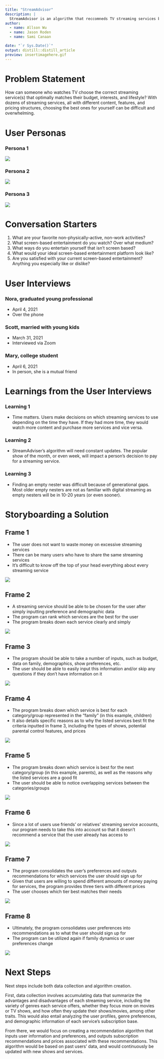 ```yaml
---
title: "StreamAdvisor"
description: |
  StreamAdvisor is an algorithm that reccomneds TV streaming services based on user information (i.e. demographics and economic/user preferences). 
author:
  - name: Allson Wu 
  - name: Jason Roden 
  - name: Sami Canaan 

date: "`r Sys.Date()`"
output: distill::distill_article
preview: insertimagehere.gif
---
```


# Problem Statement


How can someone who watches TV choose the correct streaming service(s) that optimally matches their budget, interests, and lifestyle? With dozens of streaming services, all with different content, features, and pricing structures, choosing the best ones for yourself can be difficult and overwhelming. 



# User Personas

### Persona 1 

![](User Persona_ College Students_Single Young Adults.png)

### Persona 2

![](User Persona_ Families with Young Children.png)

### Persona 3

![](User Persona_ Middle-Class Empty Nesters.png)

# Conversation Starters

1. What are your favorite non-physically-active, non-work activities?
2. What screen-based entertainment do you watch? Over what medium?
3. What ways do you entertain yourself that isn’t screen based?
4. What would your ideal screen-based entertainment platform look like?
5. Are you satisfied with your current screen-based entertainment? Anything you especially like or dislike? 

# User Interviews

### Nora, graduated young professional

- April 4, 2021
- Over the phone
 

### Scott, married with young kids

- March 31, 2021
- Interviewed via Zoom
    
### Mary, college student

- April 6, 2021
- In person, she is a mutual friend
    

# Learnings from the User Interviews

### Learning 1

- Time matters. Users make decisions on which streaming services to use depending on the time they have. If they had more time, they would watch more content and purchase more services and vice versa. 

### Learning 2 

- StreamAdviser’s algorithm will need constant updates. The popular show of the month, or even week, will impact a person’s decision to pay for a streaming service.


### Learning 3

- Finding an empty nester was difficult because of generational gaps. Most older empty nesters are not as familiar with digital streaming as empty nesters will be in 10-20 years (or even sooner). 

# Storyboarding a Solution

## Frame 1


- The user does not want to waste money on excessive streaming services
- There can be many users who have to share the same streaming services
- It’s difficult to know off the top of your head everything about every streaming service 

![](storyboard1.png)

## Frame 2

- A streaming service should be able to be chosen for the user after simply inputting preference and demographic data
- The program can rank which services are the best for the user
- The program breaks down each service clearly and simply

![](storyboard2.png)

## Frame 3

- The program should be able to take a number of inputs, such as budget, data on family, demographics, show preferences, etc.
- The user should be able to easily input this information and/or skip any questions if they don’t have information on it

![](storyboard3.png)

## Frame 4

- The program breaks down which service is best for each category/group represented in the “family” (in this example, children)
- It also details specific reasons as to why the listed services best fit the criteria inputted in frame 3, including the types of shows, potential parental control features, and prices

![](storyboard4.png)

## Frame 5

- The program breaks down which service is best for the next category/group (in this example, parents), as well as the reasons why the listed services are a good fit
- The user should be able to notice overlapping services between the categories/groups

![](storyboard5.png)

## Frame 6

- Since a lot of users use friends’ or relatives’ streaming service accounts, our program needs to take this into account so that it doesn’t recommend a service that the user already has access to

![](storyboard6.png)

## Frame 7

- The program consolidates the user’s preferences and outputs recommendations for which services the user should sign up for
- Given that users are willing to spend different amounts of money paying for services, the program provides three tiers with different prices
- The user chooses which tier best matches their needs


![](storyboard7.png)

## Frame 8
- Ultimately, the program consolidates user preferences into recommendations as to what the user should sign up for
- The program can be utilized again if family dynamics or user preferences change


![](storyboard8.png)


# Next Steps

Next steps include both data collection and algorithm creation. 

First, data collection involves accumulating data that summarize the advantages and disadvantages of each streaming service, including the variety of genres each service offers, whether they focus more on movies or TV shows, and how often they update their shows/movies, among other traits. This would also entail analyzing the user profiles, genre preferences, and demographic information of each service’s subscription base. 

From there, we would focus on creating a recommendation algorithm that inputs user information and preferences, and outputs subscription recommendations and prices associated with these recommendations. This algorithm would be based on past users’ data, and would continuously be updated with new shows and services.
